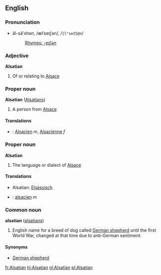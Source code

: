 ==English==
=== Pronunciation ===
*ăl-sā'shən, /ælˈseɪʃən/, /<tt>{l"seIS@n</tt>/
*:[[Rhymes:English:-eɪʃən|Rhymes: -eɪʃən]]

===Adjective===
'''Alsatian'''

# Of or relating to [[Alsace]]

===Proper noun===
'''Alsatian''' ([[Alsatians]])

# A person from [[Alsace]]

====Translations====
* {{fr}} : [[Alsacien]] ''m'', [[Alsacienne]] ''f''

===Proper noun===
'''Alsatian'''

# The language or dialect of [[Alsace]]

====Translations====
*Alsatian: [[Elsässisch]]
*{{fr}} : [[alsacien]] ''m''

===Common noun===
'''alsatian''' ([[alsatians]])

# English name for a breed of dog called [[German shepherd]] until the first World War, changed at that time due to anti-German sentiment.

====Synonyms====
*[[German shepherd]]

[[fr:Alsatian]]
[[hi:Alsatian]]
[[nl:Alsatian]]
[[pl:Alsatian]]